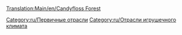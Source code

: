 [[Translation:Main/en/Candyfloss Forest]]
{{ru/Промышленность| Изображение=CandyflossForest.png
| имя=Лес сахарной ваты
| Климат=[[Main/en/Климат/Ru#Игрушечный|Игрушечный]]
| Принимает=ничего
| Производит=[[Main/ru/Сахарная вата|Сахарная вата]]
| Примечания=Не представлен в других [[Main/ru/Климат|климатах]].
}}

{{ru/Navbox Промышленность}}

[[Category:ru/Первичные отрасли]]
[[Category:ru/Отрасли игрушечного климата]]